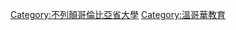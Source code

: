 {{Commons category|Emily Carr University of Art + Design}}
{{catmore|艾蜜莉卡藝術及設計大學}}
{{DEFAULTSORT:Emily Carr University of Art + Design}}
[[Category:不列顛哥倫比亞省大學|Category:不列顛哥倫比亞省大學]]
[[Category:溫哥華教育|Category:溫哥華教育]]